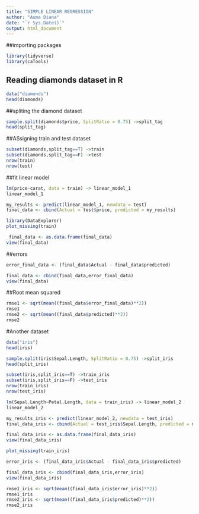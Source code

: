 ```yaml
---
title: "SIMPLE LINEAR REGRESSION"
author: "Auma Diana"
date: "`r Sys.Date()`"
output: html_document
---
```

##importing packages
```r
library(tidyverse)
library(caTools)
```
## Reading diamonds dataset in R
```r
data("diamonds")
head(diamonds)

```
##spliting the diamond dataset
```r
sample.split(diamonds$price, SplitRatio = 0.75) ->split_tag
head(split_tag)

```
##ASsigning train and test dataset
```r
subset(diamonds,split_tag==T) ->train
subset(diamonds,split_tag==F) ->test
nrow(train)
nrow(test)

```
##fit linear model
```r
lm(price~carat, data = train) -> linear_model_1
linear_model_1
```

```r
my_results <- predict(linear_model_1, newdata = test) 
final_data <- cbind(Actual = test$price, predicted = my_results) 

```

```r
library(DataExplorer)
plot_missing(train)
```

```r

 final_data <- as.data.frame(final_data)
view(final_data)

```

##errors
```r
error_final_data <- (final_data$Actual - final_data$predicted)

```

```r
final_data <- cbind(final_data,error_final_data)
view(final_data)

```
##Root mean squared
```r
rmse1 <- sqrt(mean((final_data$error_final_data)**2))
rmse1
rmse2 <- sqrt(mean((final_data$predicted)**2))
rmse2


```
#Another dataset
```r
data("iris")
head(iris)

```

```r
sample.split(iris$Sepal.Length, SplitRatio = 0.75) ->split_iris
head(split_iris)

```

```r
subset(iris,split_iris==T) ->train_iris
subset(iris,split_iris==F) ->test_iris
nrow(train_iris)
nrow(test_iris)

```

```r
lm(Sepal.Length~Petal.Length, data = train_iris) -> linear_model_2
linear_model_2

```

```r
my_results_iris <- predict(linear_model_2, newdata = test_iris) 
final_data_iris <- cbind(Actual = test_iris$Sepal.Length, predicted = my_results_iris)

```

```r
final_data_iris <- as.data.frame(final_data_iris)
view(final_data_iris)

```

``` r
plot_missing(train_iris)

```

```r
error_iris <- (final_data_iris$Actual - final_data_iris$predicted)

```

```r
final_data_iris <- cbind(final_data_iris,error_iris)
view(final_data_iris)
```

```r
rmse1_iris <- sqrt(mean((final_data_iris$error_iris)**2))
rmse1_iris
rmse2_iris <- sqrt(mean((final_data_iris$predicted)**2))
rmse2_iris

```


